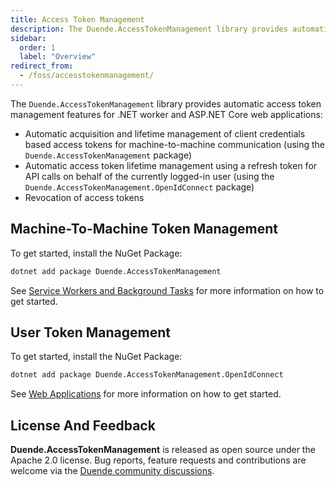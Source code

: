 ```yaml
---
title: Access Token Management
description: The Duende.AccessTokenManagement library provides automatic access token management features for .NET applications
sidebar:
  order: 1
  label: "Overview"
redirect_from:
  - /foss/accesstokenmanagement/
---
```



The `Duende.AccessTokenManagement` library provides automatic access token management features for .NET worker and ASP.NET Core web applications:

- Automatic acquisition and lifetime management of client credentials based access tokens for machine-to-machine communication (using the `Duende.AccessTokenManagement` package)
- Automatic access token lifetime management using a refresh token for API calls on behalf of the currently logged-in user (using the `Duende.AccessTokenManagement.OpenIdConnect` package)
- Revocation of access tokens

## Machine-To-Machine Token Management

To get started, install the NuGet Package:

```bash
dotnet add package Duende.AccessTokenManagement
```

See [Service Workers and Background Tasks](/accesstokenmanagement/workers.mdx) for more information on how to get started.

<CardGrid>
    <LinkCard
        href="https://github.com/DuendeSoftware/foss/tree/main/access-token-management"
        title="GitHub Repository"
        description="View the source code for this library on GitHub."
    />
    <LinkCard
        href="https://www.nuget.org/packages/Duende.AccessTokenManagement/"
        title="NuGet Package"
        description="View the package on NuGet.org."
    />
</CardGrid>

## User Token Management

To get started, install the NuGet Package:

```bash
dotnet add package Duende.AccessTokenManagement.OpenIdConnect
```

See [Web Applications](/accesstokenmanagement/web-apps.mdx) for more information on how to get started.

<CardGrid>
    <LinkCard
        href="https://github.com/DuendeSoftware/foss/tree/main/access-token-management"
        title="GitHub Repository"
        description="View the source code for this library on GitHub."
    />
    <LinkCard
        href="https://www.nuget.org/packages/Duende.AccessTokenManagement.OpenIdConnect/"
        title="NuGet Package"
        description="View the package on NuGet.org."
    />
</CardGrid>

## License And Feedback

**Duende.AccessTokenManagement** is released as open source under the Apache 2.0 license.
Bug reports, feature requests and contributions are welcome via the [Duende community discussions](https://duende.link/community).
